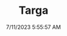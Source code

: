 ---
width: 6000
height: 4000
title: Targa
description: Frunk in a Marble Grey 1986 Porsche 911 Carrera Targa with blue interior shot in Austin, TX.
date: 7/11/2023 5:55:57 AM
cameraMake: Sony
cameraModel: ILCE-7M3
lens: E 35-150mm F2.0-F2.8 A058
settingsfStop: f/5.6
settingsISO: ISO 125
settingsShutter: 1/60
settingsFocalLength: 35 mm
---